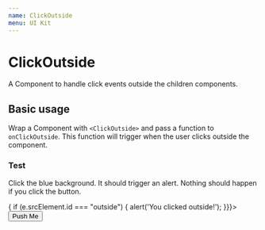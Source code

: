 ```yaml
---
name: ClickOutside
menu: UI Kit
---
```



# ClickOutside

A Component to handle click events outside the children components.

## Basic usage
Wrap a Component with `<ClickOutside>` and pass a function to `onClickOutside`. This function will trigger when the user
clicks outside the component.

### Test
Click the blue background. It should trigger an alert. Nothing should happen if you click the button.

<Playground>
  <div id="outside" style={{background: 'blue', padding: '10px'}}>
    <ClickOutside onClickOutside={e => {
      if (e.srcElement.id === "outside") {
        alert('You clicked outside!');
      }}}>
      <Button variant="filled">Push Me</Button>
    </ClickOutside>
  </div>
</Playground>
